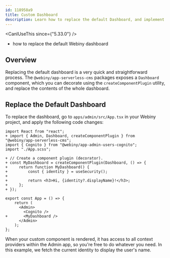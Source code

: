 ```yaml
---
id: 118958a9
title: Custom Dashboard
description: Learn how to replace the default Dashboard, and implement a custom one.
---
```



<CanIUseThis since={"5.33.0"} />

<WhatYouWillLearn>

- how to replace the default Webiny dashboard

</WhatYouWillLearn>

## Overview

Replacing the default dashboard is a very quick and straightforward process. The `@webiny/app-serverless-cms` packages exposes a `Dashboard` component, which you can decorate using the `createComponentPlugin` utility, and replace the contents of the whole dashboard.

## Replace the Default Dashboard

To replace the dashboard, go to `apps/admin/src/App.tsx` in your Webiny project, and apply the following code changes:

```diff-tsx apps/admin/src/App.tsx
import React from "react";
+ import { Admin, Dashboard, createComponentPlugin } from "@webiny/app-serverless-cms";
import { Cognito } from "@webiny/app-admin-users-cognito";
import "./App.scss";

+ // Create a component plugin (decorator).
+ const MyDashboard = createComponentPlugin(Dashboard, () => {
+     return function MyDashboard() {
+         const { identity } = useSecurity();
+
+         return <h3>Hi, {identity?.displayName}!</h3>;
+     };
+ });

export const App = () => {
    return (
      <Admin>
        <Cognito />
+       <MyDashboard />
      </Admin>
    );
};
```

When your custom component is rendered, it has access to all context providers within the Admin app, so you're free to do whatever you need. In this example, we fetch the current identity to display the user's name.
